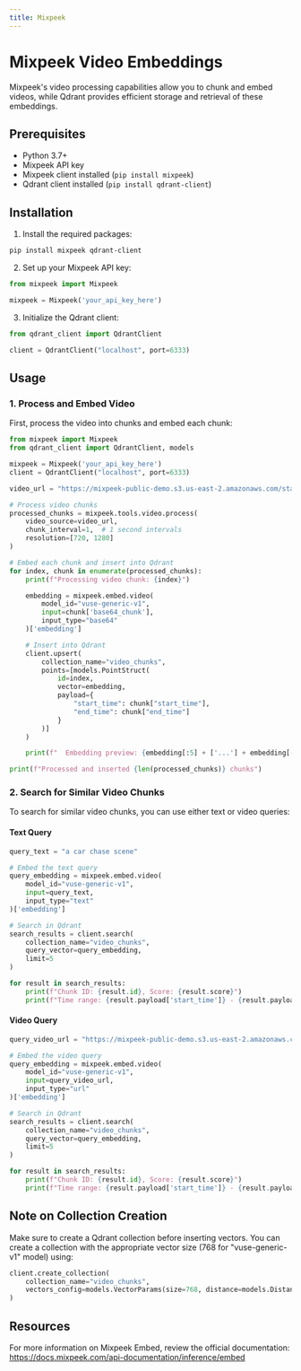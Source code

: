 ```yaml
---
title: Mixpeek
---
```


# Mixpeek Video Embeddings

Mixpeek's video processing capabilities allow you to chunk and embed videos, while Qdrant provides efficient storage and retrieval of these embeddings.

## Prerequisites

- Python 3.7+
- Mixpeek API key
- Mixpeek client installed (`pip install mixpeek`)
- Qdrant client installed (`pip install qdrant-client`)

## Installation

1. Install the required packages:

```bash
pip install mixpeek qdrant-client
```

2. Set up your Mixpeek API key:

```python
from mixpeek import Mixpeek

mixpeek = Mixpeek('your_api_key_here')
```

3. Initialize the Qdrant client:

```python
from qdrant_client import QdrantClient

client = QdrantClient("localhost", port=6333)
```

## Usage

### 1. Process and Embed Video

First, process the video into chunks and embed each chunk:

```python
from mixpeek import Mixpeek
from qdrant_client import QdrantClient, models

mixpeek = Mixpeek('your_api_key_here')
client = QdrantClient("localhost", port=6333)

video_url = "https://mixpeek-public-demo.s3.us-east-2.amazonaws.com/starter/jurassic_park_trailer.mp4"

# Process video chunks
processed_chunks = mixpeek.tools.video.process(
    video_source=video_url,
    chunk_interval=1,  # 1 second intervals
    resolution=[720, 1280]
)

# Embed each chunk and insert into Qdrant
for index, chunk in enumerate(processed_chunks):
    print(f"Processing video chunk: {index}")

    embedding = mixpeek.embed.video(
        model_id="vuse-generic-v1",
        input=chunk['base64_chunk'],
        input_type="base64"
    )['embedding']

    # Insert into Qdrant
    client.upsert(
        collection_name="video_chunks",
        points=[models.PointStruct(
            id=index,
            vector=embedding,
            payload={
                "start_time": chunk["start_time"],
                "end_time": chunk["end_time"]
            }
        )]
    )

    print(f"  Embedding preview: {embedding[:5] + ['...'] + embedding[-5:]}")

print(f"Processed and inserted {len(processed_chunks)} chunks")
```

### 2. Search for Similar Video Chunks

To search for similar video chunks, you can use either text or video queries:

#### Text Query

```python
query_text = "a car chase scene"

# Embed the text query
query_embedding = mixpeek.embed.video(
    model_id="vuse-generic-v1",
    input=query_text,
    input_type="text"
)['embedding']

# Search in Qdrant
search_results = client.search(
    collection_name="video_chunks",
    query_vector=query_embedding,
    limit=5
)

for result in search_results:
    print(f"Chunk ID: {result.id}, Score: {result.score}")
    print(f"Time range: {result.payload['start_time']} - {result.payload['end_time']}")
```

#### Video Query

```python
query_video_url = "https://mixpeek-public-demo.s3.us-east-2.amazonaws.com/starter/jurassic_bunny.mp4"

# Embed the video query
query_embedding = mixpeek.embed.video(
    model_id="vuse-generic-v1",
    input=query_video_url,
    input_type="url"
)['embedding']

# Search in Qdrant
search_results = client.search(
    collection_name="video_chunks",
    query_vector=query_embedding,
    limit=5
)

for result in search_results:
    print(f"Chunk ID: {result.id}, Score: {result.score}")
    print(f"Time range: {result.payload['start_time']} - {result.payload['end_time']}")
```

## Note on Collection Creation

Make sure to create a Qdrant collection before inserting vectors. You can create a collection with the appropriate vector size (768 for "vuse-generic-v1" model) using:

```python
client.create_collection(
    collection_name="video_chunks",
    vectors_config=models.VectorParams(size=768, distance=models.Distance.COSINE)
)
```

## Resources
For more information on Mixpeek Embed, review the official documentation: https://docs.mixpeek.com/api-documentation/inference/embed
